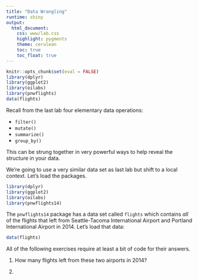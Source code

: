 ```yaml
---
title: "Data Wrangling"
runtime: shiny
output:
  html_document:
    css: www/lab.css
    highlight: pygments
    theme: cerulean
    toc: true
    toc_float: true
---
```


```r
knitr::opts_chunk$set(eval = FALSE)
library(dplyr)
library(ggplot2)
library(oilabs)
library(pnwflights)
data(flights)
```

Recall from the last lab four elementary data operations:

- `filter()`
- `mutate()`
- `summarize()`
- `group_by()`

This can be strung together in very powerful ways to help reveal the structure in your data.

We're going to use a very similar data set as last lab but shift to a local context. Let's load the packages.

```r
library(dplyr)
library(ggplot2)
library(oilabs)
library(pnwflights14)
```

The `pnwflights14` package has a data set called `flights` which contains *all* of the flights that left from Seattle-Tacoma International Airport and Portland International Airport in 2014. Let's load that data:

```r
data(flights)
```

All of the following exercises require at least a bit of code for their answers.

1.  How many flights left from these two airports in 2014?

2. 


